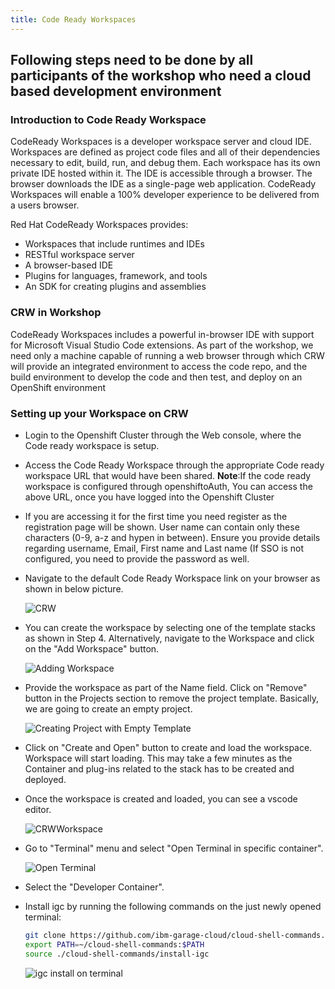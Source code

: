 ```yaml
---
title: Code Ready Workspaces
---
```


<PageDescription>

## Following steps need to be done by all participants of the workshop who need a cloud based development environment <Globals name="env" />

</PageDescription>

### Introduction to Code Ready Workspace
CodeReady Workspaces is a developer workspace server and cloud IDE. Workspaces are defined as project 
code files and all of their dependencies necessary to edit, build, run, and debug them. Each workspace 
has its own private IDE hosted within it. The IDE is accessible through a browser. The browser downloads 
the IDE as a single-page web application. 
CodeReady Workspaces will enable a 100% developer experience to 
be delivered from a users browser.
 
 Red Hat CodeReady Workspaces provides:
 - Workspaces that include runtimes and IDEs 
 - RESTful workspace server 
 - A browser-based IDE 
 - Plugins for languages, framework, and tools 
 - An SDK for creating plugins and assemblies 

### CRW in Workshop
CodeReady Workspaces includes a powerful in-browser IDE with support for Microsoft Visual Studio Code 
extensions. As part of the workshop, we need only a machine capable of running a web browser through 
which CRW will provide an integrated environment to access the code repo, and the build environment to 
develop the code and then  test, and deploy on an OpenShift environment


### Setting up your Workspace on CRW

- Login to the Openshift Cluster through the Web console, where the Code ready workspace is setup.

- Access the Code Ready Workspace through the appropriate Code ready workspace URL that would have been shared.
**Note**:If the code ready workspace is configured through openshiftoAuth, You can access the above URL, once you have logged into the Openshift Cluster

- If you are accessing it for the first time you need register as the registration page will be shown. User name can contain only these characters (0-9, a-z and hypen in between).
Ensure you provide details regarding username, Email, First name and Last name (If SSO is not configured, you need to provide the password as well.

- Navigate to  the default Code Ready Workspace link  on your browser as shown in below picture.

  ![CRW](images/CRW_HomePage.png)


- You can create the workspace by selecting one of the template stacks as shown in Step 4. Alternatively, navigate to the Workspace and click on the "Add Workspace" button.

  ![Adding Workspace](images/AddWorkspace.png)


- Provide the workspace as part of the Name field. Click on "Remove" button in the Projects section to remove the project template. 
Basically, we are going to create an empty project.

  ![Creating Project with Empty Template](images/CreatingNewWorkspace.png)


- Click on "Create and Open" button to create and load the workspace. Workspace will start loading. This may take a few minutes as the Container and plug-ins related to the stack has to be created and deployed.

- Once the workspace is  created and loaded, you can see a vscode editor.

  ![CRWWorkspace](images/CRWScreen.png)


- Go to "Terminal" menu and select "Open Terminal in specific container".

  ![Open Terminal](images/OpeningTerminal.png)


- Select the "Developer Container".

- Install igc by running the following commands on the just  newly opened terminal:
    
    ```bash
    git clone https://github.com/ibm-garage-cloud/cloud-shell-commands.git
    export PATH=~/cloud-shell-commands:$PATH
    source ./cloud-shell-commands/install-igc
    ```
    ![igc install on terminal](images/igcInstall.png)
